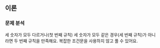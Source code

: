 ## 이론

### 문제 분석

세 숫자가 모두 다르거나(첫 번째 규칙) 세 숫자가 모두 같은 경우(세 번째 규칙)가 아니라면 두 번째 규칙을 만족해요.
복잡한 조건문을 사용하지 않고 풀 수 있어요.
